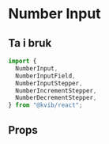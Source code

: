
<Meta of={NumberInputStories} />

# Number Input

## Ta i bruk

```jsx
import {
  NumberInput,
  NumberInputField,
  NumberInputStepper,
  NumberIncrementStepper,
  NumberDecrementStepper,
} from "@kvib/react";
```

## Props

<Canvas of={NumberInputStories.NumberInput} />
<Controls of={NumberInputStories.NumberInput} />
